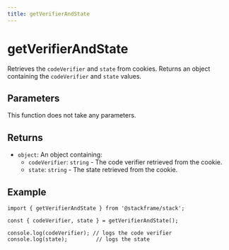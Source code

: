 ```yaml
---
title: getVerifierAndState
---
```


# getVerifierAndState

Retrieves the `codeVerifier` and `state` from cookies. Returns an object containing the `codeVerifier` and `state` values.

## Parameters

This function does not take any parameters.

## Returns

- `object`: An object containing:
  - `codeVerifier`: `string` - The code verifier retrieved from the cookie.
  - `state`: `string` - The state retrieved from the cookie.

## Example

```tsx
import { getVerifierAndState } from '@stackframe/stack';

const { codeVerifier, state } = getVerifierAndState();

console.log(codeVerifier); // logs the code verifier
console.log(state);         // logs the state
```